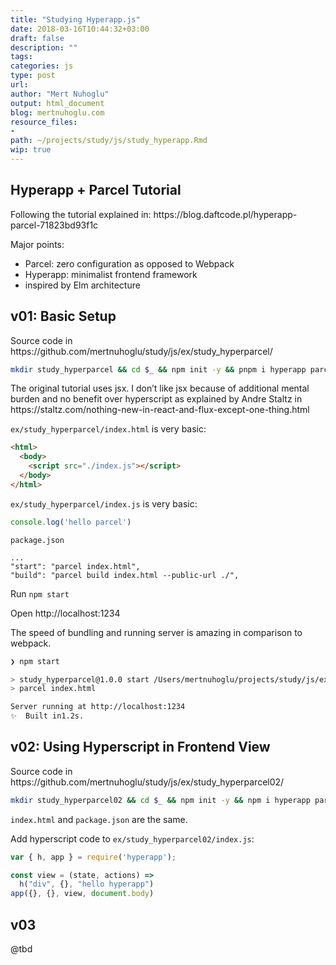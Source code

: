 ```yaml
---
title: "Studying Hyperapp.js"
date: 2018-03-16T10:44:32+03:00 
draft: false
description: ""
tags:
categories: js
type: post
url:
author: "Mert Nuhoglu"
output: html_document
blog: mertnuhoglu.com
resource_files:
- 
path: ~/projects/study/js/study_hyperapp.Rmd
wip: true
---
```


<style>
  .main-container {
    max-width: 1600px !important;
  }
</style>

## Hyperapp + Parcel Tutorial

Following the tutorial explained in: https://blog.daftcode.pl/hyperapp-parcel-71823bd93f1c

Major points:

- Parcel: zero configuration as opposed to Webpack
- Hyperapp: minimalist frontend framework
- inspired by Elm architecture

## v01: Basic Setup

Source code in https://github.com/mertnuhoglu/study/js/ex/study_hyperparcel/

``` bash
mkdir study_hyperparcel && cd $_ && npm init -y && pnpm i hyperapp parcel-bundler 
``` 

The original tutorial uses jsx. I don't like jsx because of additional mental burden and no benefit over hyperscript as explained by Andre Staltz in https://staltz.com/nothing-new-in-react-and-flux-except-one-thing.html

`ex/study_hyperparcel/index.html` is very basic:

``` html
<html>
  <body>
    <script src="./index.js"></script>
  </body>
</html>
``` 

`ex/study_hyperparcel/index.js` is very basic:

``` js
console.log('hello parcel')
``` 

`package.json`

    ...
    "start": "parcel index.html",
    "build": "parcel build index.html --public-url ./",

Run `npm start`
 
Open http://localhost:1234

The speed of bundling and running server is amazing in comparison to webpack. 

``` bash
❯ npm start

> study_hyperparcel@1.0.0 start /Users/mertnuhoglu/projects/study/js/ex/study_hyperparcel
> parcel index.html

Server running at http://localhost:1234
✨  Built in1.2s.
``` 

## v02: Using Hyperscript in Frontend View

Source code in https://github.com/mertnuhoglu/study/js/ex/study_hyperparcel02/

``` bash
mkdir study_hyperparcel02 && cd $_ && npm init -y && npm i hyperapp parcel-bundler 
``` 

`index.html` and `package.json` are the same.

Add hyperscript code to `ex/study_hyperparcel02/index.js`:

``` js
var { h, app } = require('hyperapp');

const view = (state, actions) =>
  h("div", {}, "hello hyperapp")
app({}, {}, view, document.body)
``` 

## v03

@tbd

